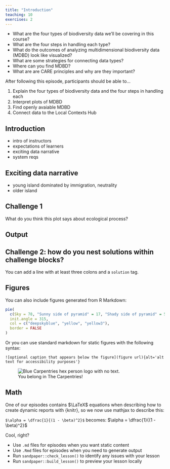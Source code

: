 ```yaml
---
title: "Introduction"
teaching: 10
exercises: 2
---
```


:::::::::::::::::::::::::::::::::::::: questions 

- What are the four types of biodiversity data we'll be covering in this course? 
- What are the four steps in handling each type?
- What do the outcomes of analyzing multidimensional biodiversity data (MDBD) look like visualized? 
- What are some strategies for connecting data types?
- Where can you find MDBD?
- What are are CARE principles and why are they important?

::::::::::::::::::::::::::::::::::::::::::::::::

::::::::::::::::::::::::::::::::::::: objectives

After following this episode, participants should be able to...

1. Explain the four types of biodiversity data and the four steps in handling each
2. Interpret plots of MDBD
3. Find openly avaiable MDBD
4. Connect data to the Local Contexts Hub

::::::::::::::::::::::::::::::::::::::::::::::::

## Introduction

- intro of instructors
- expectations of learners
- exciting data narrative 
- system reqs


## Exciting data narrative 

- young island dominated by immigration, neutrality
- older island 


::::::::::::::::::::::::::::::::::::: challenge 

## Challenge 1

What do you think this plot says about ecological process?

:::::::::::::::::::::::: solution 

## Output

:::::::::::::::::::::::::::::::::


## Challenge 2: how do you nest solutions within challenge blocks?

:::::::::::::::::::::::: solution 

You can add a line with at least three colons and a `solution` tag.

:::::::::::::::::::::::::::::::::
::::::::::::::::::::::::::::::::::::::::::::::::

## Figures

You can also include figures generated from R Markdown:

```r
pie(
  c(Sky = 78, "Sunny side of pyramid" = 17, "Shady side of pyramid" = 5), 
  init.angle = 315, 
  col = c("deepskyblue", "yellow", "yellow3"), 
  border = FALSE
)
```

Or you can use standard markdown for static figures with the following syntax:

`![optional caption that appears below the figure](figure url){alt='alt text for
accessibility purposes'}`

![You belong in The Carpentries!](https://raw.githubusercontent.com/carpentries/logo/master/Badge_Carpentries.svg){alt='Blue Carpentries hex person logo with no text.'}

## Math

One of our episodes contains $\LaTeX$ equations when describing how to create
dynamic reports with {knitr}, so we now use mathjax to describe this:

`$\alpha = \dfrac{1}{(1 - \beta)^2}$` becomes: $\alpha = \dfrac{1}{(1 - \beta)^2}$

Cool, right?

::::::::::::::::::::::::::::::::::::: keypoints 

- Use `.md` files for episodes when you want static content
- Use `.Rmd` files for episodes when you need to generate output
- Run `sandpaper::check_lesson()` to identify any issues with your lesson
- Run `sandpaper::build_lesson()` to preview your lesson locally

::::::::::::::::::::::::::::::::::::::::::::::::

[r-markdown]: https://rmarkdown.rstudio.com/
